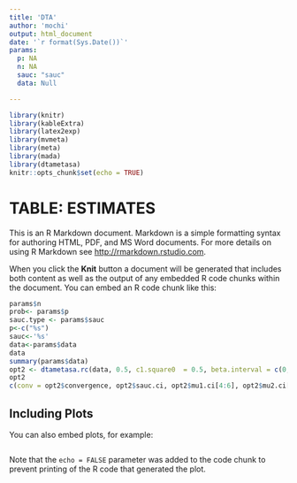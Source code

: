 ```yaml
---
title: 'DTA'
author: 'mochi'
output: html_document
date: '`r format(Sys.Date())`'
params:
  p: NA
  n: NA
  sauc: "sauc"
  data: Null

---
```


```r
library(knitr)
library(kableExtra)
library(latex2exp)
library(mvmeta)
library(meta)
library(mada)
library(dtametasa)
knitr::opts_chunk$set(echo = TRUE)
```

# TABLE: ESTIMATES

This is an R Markdown document. Markdown is a simple formatting syntax for authoring HTML, PDF, and MS Word documents. For more details on using R Markdown see <http://rmarkdown.rstudio.com>.

When you click the **Knit** button a document will be generated that includes both content as well as the output of any embedded R code chunks within the document. You can embed an R code chunk like this:



```r
params$n
prob<- params$p
sauc.type <- params$sauc
p<-c("%s")
sauc<-'%s'
data<-params$data
data
summary(params$data)
opt2 <- dtametasa.rc(data, 0.5, c1.square0  = 0.5, beta.interval = c(0,2), sauc.type = sauc.type)
opt2
c(conv = opt2$convergence, opt2$sauc.ci, opt2$mu1.ci[4:6], opt2$mu2.ci[4:6], opt2$beta.ci, opt2$alpha, opt2$par)
```
## Including Plots

You can also embed plots, for example:

```r

```

Note that the `echo = FALSE` parameter was added to the code chunk to prevent printing of the R code that generated the plot.
